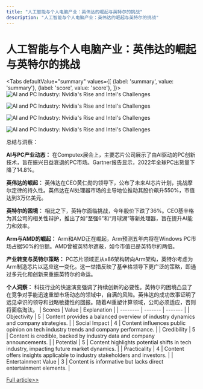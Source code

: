 ```yaml
---
title: "人工智能与个人电脑产业：英伟达的崛起与英特尔的挑战"
description: "人工智能与个人电脑产业：英伟达的崛起与英特尔的挑战"
---
```



# 人工智能与个人电脑产业：英伟达的崛起与英特尔的挑战


<Tabs
	defaultValue="summary"
	values={[
	{label: 'summary', value: 'summary'},
	{label: 'score', value: 'score'},
]}>
<TabItem value="summary">
<img
  src="https://image.informedainews.com/2024/06/07/Ar-XKp-1717727690-0.jpg"
  alt="AI and PC Industry: Nvidia's Rise and Intel's Challenges"
/>

<img
  src="https://image.informedainews.com/2024/06/07/Ar-gYS-1717727690-1.jpg"
  alt="AI and PC Industry: Nvidia's Rise and Intel's Challenges"
/>

<img
  src="https://image.informedainews.com/2024/06/07/Ar-SWq-1717727690-2.jpg"
  alt="AI and PC Industry: Nvidia's Rise and Intel's Challenges"
/>

<img
  src="https://image.informedainews.com/2024/06/07/Ar-Akf-1717727690-3.jpg"
  alt="AI and PC Industry: Nvidia's Rise and Intel's Challenges"
/>



总结与洞察：

**AI与PC产业动态：**
在Computex展会上，主要芯片公司展示了由AI驱动的PC创新技术，旨在振兴日益衰退的PC市场。Gartner报告显示，2022年全球PC出货量下降了14.8%。

**英伟达的崛起：**
英伟达在CEO黄仁勋的领导下，公布了未来AI芯片计划，挑战摩尔定律的持久性。英伟达在AI处理器市场的主导地位推动其股价飙升550%，市值达到3万亿美元。

**英特尔的困境：**
相比之下，英特尔面临挑战，今年股价下跌了36%。CEO基辛格为其公司的相关性辩护，推出了如“至强6”和“月球湖”等新处理器，旨在提升AI能力和效率。

**Arm与AMD的崛起：**
Arm和AMD正在崛起，Arm预测五年内将在Windows PC市场占据50%的份额。AMD曾被英特尔遮蔽，如今市值已是英特尔的两倍。

**产业转变与英特尔策略：**
PC芯片领域正从x86架构转向Arm架构，英特尔考虑为Arm制造芯片以适应这一变化。这一举措反映了基辛格领导下更广泛的策略，即通过多元化和创新来重振英特尔的命运。

**个人洞察：**
科技行业的快速演变强调了持续创新的必要性。英特尔的困境凸显了在竞争对手能迅速重塑市场动态的领域中，自满的风险。英伟达的成功故事证明了远见卓识的领导和战略敏捷性的回报。随着AI重塑计算领域，公司必须适应，否则将面临淘汰。
</TabItem>
<TabItem value="score">
	| Scores     | Value   | Explanation |
	| -------- | ------- | ------- |
	| Objectivity  | 5    | Content provides a balanced overview of industry dynamics and company strategies.    |
	| Social Impact | 4     | Content influences public opinion on tech industry trends and company performance.    |
	| Credibility    | 5    | Content is credible, backed by industry data and company announcements.    |
	| Potential    | 5    | Content highlights potential shifts in tech industry, impacting future market dynamics.    |
	| Practicality    | 4    | Content offers insights applicable to industry stakeholders and investors.    |
	| Entertainment Value    | 3    | Content is informative but lacks direct entertainment elements.    |
</TabItem>
</Tabs>

[Full article>>](https://www.cnbeta.com.tw/articles/tech/1433922.htm)
